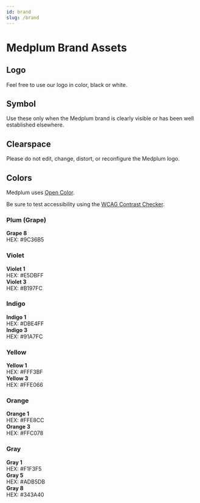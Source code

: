 ```yaml
---
id: brand
slug: /brand
---
```



# Medplum Brand Assets

## Logo

Feel free to use our logo in color, black or white.

<div className={styles.logoContainer}>
  <div className={styles.logoCard} style={{ width: 256, height: 160, background: 'white', color: 'var(--oc-grape-8)' }}>
    <LogoSvg width={150} />
  </div>
  <div className={styles.logoCard} style={{ width: 256, height: 160, background: 'var(--oc-gray-9)', color: 'white' }}>
    <LogoSvg width={150} />
  </div>
  <div className={styles.logoCard} style={{ width: 256, height: 160, background: 'white', color: 'var(--oc-gray-9)' }}>
    <LogoSvg width={150} />
  </div>
</div>

## Symbol

Use these only when the Medplum brand is clearly visible or has been well established elsewhere.

<div className={styles.logoContainer}>
  <div className={styles.logoCard} style={{ width: 256, height: 256, background: 'white', color: 'var(--oc-grape-8)' }}>
    <SymbolSvg width={64} />
  </div>
  <div className={styles.logoCard} style={{ width: 256, height: 256, background: 'var(--oc-gray-9)', color: 'white' }}>
    <SymbolSvg width={64} />
  </div>
  <div className={styles.logoCard} style={{ width: 256, height: 256, background: 'white', color: 'var(--oc-gray-9)' }}>
    <SymbolSvg width={64} />
  </div>
  <div
    className={styles.logoCard}
    style={{ width: 256, height: 256, background: 'var(--oc-indigo-2)', color: 'var(--oc-grape-8)' }}
  >
    <SymbolSvg width={64} />
  </div>
  <div
    className={styles.logoCard}
    style={{ width: 256, height: 256, background: 'var(--oc-yellow-2)', color: 'var(--oc-grape-8)' }}
  >
    <SymbolSvg width={64} />
  </div>
  <div
    className={styles.logoCard}
    style={{ width: 256, height: 256, background: 'var(--oc-orange-2)', color: 'var(--oc-grape-8)' }}
  >
    <SymbolSvg width={64} />
  </div>
</div>

## Clearspace

Please do not edit, change, distort, or reconfigure the Medplum logo.

<div className={styles.logoContainer} style={{ gap: 64 }}>
  <div className={styles.logoCard} style={{ width: 400, height: 160 }}>
    <LogoClearspaceSvg width={400} />
  </div>
  <div className={styles.logoCard} style={{ width: 120, height: 120 }}>
    <SymboClearspacelSvg width={120} />
  </div>
</div>

## Colors

Medplum uses [Open Color](https://yeun.github.io/open-color/).

Be sure to test accessibility using the [WCAG Contrast Checker](https://webaim.org/resources/contrastchecker/).

### Plum (Grape)

<div className={styles.logoContainer} style={{ alignItems: 'left' }}>
  <div className={styles.colorCard} style={{ background: 'var(--oc-grape-8)', color: 'white' }}>
    <strong>Grape 8</strong>
    <br />
    HEX: #9C36B5
  </div>
</div>

### Violet

<div className={styles.logoContainer} style={{ alignItems: 'left' }}>
  <div className={styles.colorCard} style={{ background: 'var(--oc-violet-1)', color: 'var(--oc-gray-9)' }}>
    <strong>Violet 1</strong>
    <br />
    HEX: #E5DBFF
  </div>
  <div className={styles.colorCard} style={{ background: 'var(--oc-violet-3)', color: 'var(--oc-gray-9)' }}>
    <strong>Violet 3</strong>
    <br />
    HEX: #B197FC
  </div>
</div>

### Indigo

<div className={styles.logoContainer} style={{ alignItems: 'left' }}>
  <div className={styles.colorCard} style={{ background: 'var(--oc-indigo-1)', color: 'var(--oc-gray-9)' }}>
    <strong>Indigo 1</strong>
    <br />
    HEX: #DBE4FF
  </div>
  <div className={styles.colorCard} style={{ background: 'var(--oc-indigo-3)', color: 'var(--oc-gray-9)' }}>
    <strong>Indigo 3</strong>
    <br />
    HEX: #91A7FC
  </div>
</div>

### Yellow

<div className={styles.logoContainer} style={{ alignItems: 'left' }}>
  <div className={styles.colorCard} style={{ background: 'var(--oc-yellow-1)', color: 'var(--oc-gray-9)' }}>
    <strong>Yellow 1</strong>
    <br />
    HEX: #FFF3BF
  </div>
  <div className={styles.colorCard} style={{ background: 'var(--oc-yellow-3)', color: 'var(--oc-gray-9)' }}>
    <strong>Yellow 3</strong>
    <br />
    HEX: #FFE066
  </div>
</div>

### Orange

<div className={styles.logoContainer} style={{ alignItems: 'left' }}>
  <div className={styles.colorCard} style={{ background: 'var(--oc-orange-1)', color: 'var(--oc-gray-9)' }}>
    <strong>Orange 1</strong>
    <br />
    HEX: #FFE8CC
  </div>
  <div className={styles.colorCard} style={{ background: 'var(--oc-orange-3)', color: 'var(--oc-gray-9)' }}>
    <strong>Orange 3</strong>
    <br />
    HEX: #FFC078
  </div>
</div>

### Gray

<div className={styles.logoContainer} style={{ alignItems: 'left' }}>
  <div className={styles.colorCard} style={{ background: 'var(--oc-gray-1)', color: 'var(--oc-gray-9)' }}>
    <strong>Gray 1</strong>
    <br />
    HEX: #F1F3F5
  </div>
  <div className={styles.colorCard} style={{ background: 'var(--oc-gray-5)', color: 'var(--oc-gray-9)' }}>
    <strong>Gray 5</strong>
    <br />
    HEX: #ADB5DB
  </div>
  <div className={styles.colorCard} style={{ background: 'var(--oc-gray-8)', color: 'var(--oc-gray-0)' }}>
    <strong>Gray 8</strong>
    <br />
    HEX: #343A40
  </div>
</div>
